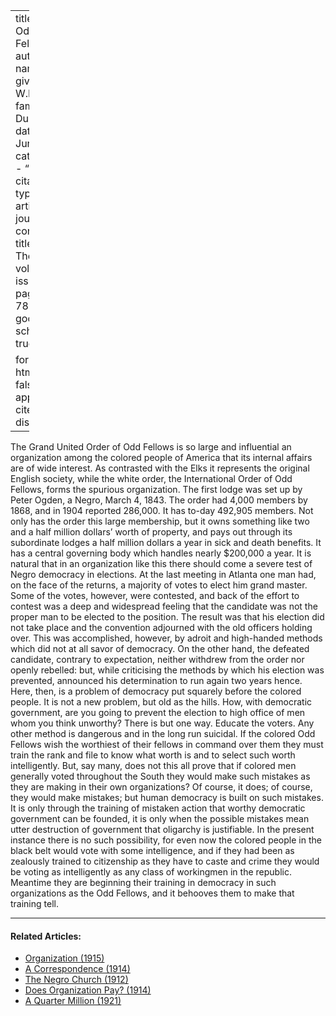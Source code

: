
---
title: 'The Odd Fellows'
author:
  - name:
      given: W.E.B.
      family: Du Bois
date: Jun. 1912
categories: 
  - ""
citation: 
  type: article-journal
  container-title: The Crisis
  volume: 5
  issue: 2
  page: 77--78
google-scholar: true

format:
  html:
    toc: false
    appendix-cite-as: display
---



The Grand United Order of Odd Fellows is so large and influential an organization among the colored people of America that its internal affairs are of wide interest. As contrasted with the Elks it represents the original English society, while the white order, the International Order of Odd Fellows, forms the spurious organization. The first lodge was set up by Peter Ogden, a Negro, March 4, 1843. The order had 4,000 members by 1868, and in 1904 reported 286,000. It has to-day 492,905 members. Not only has the order this large membership, but it owns something like two and a half million dollars' worth of property, and pays out through its subordinate lodges a half million dollars a year in sick and death benefits. It has a central governing body which handles nearly $200,000 a year. It is natural that in an organization like this there should come a severe test of Negro democracy in elections. At the last meeting in Atlanta one man had, on the face of the returns, a majority of votes to elect him grand master. Some of the votes, however, were contested, and back of the effort to contest was a deep and widespread feeling that the candidate was not the proper man to be elected to the position. The result was that his election did not take place and the convention adjourned with the old officers holding over. This was accomplished, however, by adroit and high-handed methods which did not at all savor of democracy. On the other hand, the defeated candidate, contrary to expectation, neither withdrew from the order nor openly rebelled: but, while criticising the methods by which his election was prevented, announced his determination to run again two years hence. Here, then, is a problem of democracy put squarely before the colored people. It is not a new problem, but old as the hills. How, with democratic government, are you going to prevent the election to high office of men whom you think unworthy? There is but one way. Educate the voters. Any other method is dangerous and in the long run suicidal. If the colored Odd Fellows wish the worthiest of their fellows in command over them they must train the rank and file to know what worth is and to select such worth intelligently. But, say many, does not this all prove that if colored men generally voted throughout the South they would make such mistakes as they are making in their own organizations? Of course, it does; of course, they would make mistakes; but human democracy is built on such mistakes. It is only through the training of mistaken action that worthy democratic government can be founded, it is only when the possible mistakes mean utter destruction of government that oligarchy is justifiable. In the present instance there is no such possibility, for even now the colored people in the black belt would vote with some intelligence, and if they had been as zealously trained to citizenship as they have to caste and crime they would be voting as intelligently as any class of workingmen in the republic. Meantime they are beginning their training in democracy in such organizations as the Odd Fellows, and it behooves them to make that training tell.

<!-- Similar articles start here -->

<hr>
#### Related Articles:

* [Organization (1915)](/Volumes/09/05/organization.html)
* [A Correspondence (1914)](/Volumes/09/01/correspondence.html)
* [The Negro Church (1912)](/Volumes/04/01/negro_church.html)
* [Does Organization Pay? (1914)](/Volumes/07/06/does_organization_pay.html)
* [A Quarter Million (1921)](/Volumes/21/05/a_quarter_million.html)

<!-- Similar articles end here -->